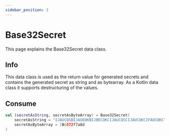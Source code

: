 ```yaml
---
sidebar_position: 3
---
```


# Base32Secret

This page explains the Base32Secret data class.

## Info

This data class is used as the return value for generated secrets and contains the generated secret as string and as bytearray.
As a Kotlin data class it supports destructuring of the values.

## Consume

```kotlin
val (secretAsString, secretAsByteArray) = Base32Secret(
    secretAsString = "IJAUCQSBIJAUEQKBIJBECQKCIJAUCQSCIJAUCQKCIFAUCQKC",
    secretAsByteArray = [B@372f7a8d
)
```
